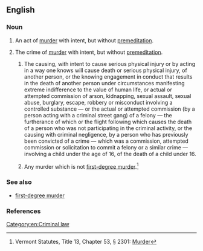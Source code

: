 ==English==

===Noun===
{{en-noun|head=[[second]]-[[degree]] [[murder]]|s|-}}

# {{legal}} An act of [[murder]] with intent, but without [[premeditation]].
# {{legal}} The crime of [[murder]] with intent, but without [[premeditation]].
## {{context|under|_|Alaska|_|legal}} The causing, with intent to cause serious physical injury or by acting in a way one knows will cause death or serious physical injury, of another person, or the knowing engagement in conduct that results in the death of another person under circumstances manifesting extreme indifference to the value of human life, or actual or attempted commission of arson, kidnapping, sexual assault, sexual abuse, burglary, escape, robbery or misconduct involving a controlled substance — or the actual or attempted commission (by a person acting with a criminal street gang) of a felony — the furtherance of which or the flight following which causes the death of a person who was not participating in the criminal activity, or the causing with criminal negligence, by a person who has previously been convicted of a crime — which was a commission, attempted commission or solicitation to commit a felony or a similar crime — involving a child under the age of 16, of the death of a child under 16.
## {{context|under|_|Vermont|_|legal}} Any murder which is not [[first-degree murder]].<ref>Vermont Statutes, Title 13, Chapter 53, § 2301: [http://www.leg.state.vt.us/statutes/fullsection.cfm?Title=13&Chapter=053&Section=02301 Murder]</ref>

===See also===
* [[first-degree murder]]

===References===
<references/>

[[Category:en:Criminal law]]